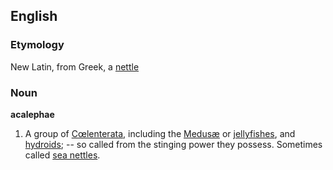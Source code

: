 ==English==

===Etymology===
New Latin, from Greek, a [[nettle]]

===Noun===
'''acalephae'''  {{p}}

# A group of [[Cœlenterata]], including the [[Medusæ]] or [[jellyfish]]es, and [[hydroid]]s; -- so called from the stinging power they possess. Sometimes called [[sea nettle]]s.